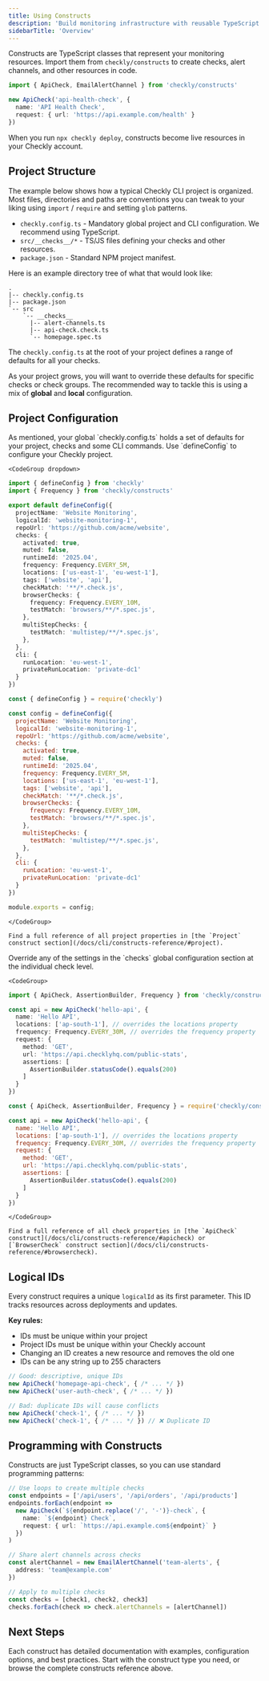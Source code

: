 ```yaml
---
title: Using Constructs
description: 'Build monitoring infrastructure with reusable TypeScript classes'
sidebarTitle: 'Overview'
---
```


Constructs are TypeScript classes that represent your monitoring resources. Import them from `checkly/constructs` to create checks, alert channels, and other resources in code.

```ts api-check.ts
import { ApiCheck, EmailAlertChannel } from 'checkly/constructs'

new ApiCheck('api-health-check', {
  name: 'API Health Check',
  request: { url: 'https://api.example.com/health' }
})
```

When you run `npx checkly deploy`, constructs become live resources in your Checkly account.



## Project Structure

The example below shows how a typical Checkly CLI project is organized. Most files, directories and paths are conventions you can tweak to your liking using `import` / `require` and setting `glob` patterns.


- `checkly.config.ts` - Mandatory global project and CLI configuration. We recommend using TypeScript.
- `src/__checks__/*` - TS/JS files defining your checks and other resources.
- `package.json` - Standard NPM project manifest.

Here is an example directory tree of what that would look like:

```
.
|-- checkly.config.ts
|-- package.json
`-- src
    `-- __checks__
      |-- alert-channels.ts
      |-- api-check.check.ts
      `-- homepage.spec.ts

```

The `checkly.config.ts` at the root of your project defines a range of defaults for all your checks.

As your project grows, you will want to override these defaults for specific checks or check groups. The recommended way to tackle this is using a mix of **global** and **local** configuration.

## Project Configuration

<Tabs>
  <Tab title="Global Configuration">
    As mentioned, your global `checkly.config.ts` holds a set of defaults for your project, checks and some CLI commands. Use `defineConfig` to configure your Checkly project.

    <CodeGroup dropdown>

```ts checkly.config.ts
import { defineConfig } from 'checkly'
import { Frequency } from 'checkly/constructs'

export default defineConfig({
  projectName: 'Website Monitoring',
  logicalId: 'website-monitoring-1',
  repoUrl: 'https://github.com/acme/website',
  checks: {
    activated: true,
    muted: false,
    runtimeId: '2025.04',
    frequency: Frequency.EVERY_5M,
    locations: ['us-east-1', 'eu-west-1'],
    tags: ['website', 'api'],
    checkMatch: '**/*.check.js',
    browserChecks: {
      frequency: Frequency.EVERY_10M,
      testMatch: 'browsers/**/*.spec.js',
    },
    multiStepChecks: {
      testMatch: 'multistep/**/*.spec.js',
    },
  },
  cli: {
    runLocation: 'eu-west-1',
    privateRunLocation: 'private-dc1'
  }
})
```

```js checkly.config.js
const { defineConfig } = require('checkly')

const config = defineConfig({
  projectName: 'Website Monitoring',
  logicalId: 'website-monitoring-1',
  repoUrl: 'https://github.com/acme/website',
  checks: {
    activated: true,
    muted: false,
    runtimeId: '2025.04',
    frequency: Frequency.EVERY_5M,
    locations: ['us-east-1', 'eu-west-1'],
    tags: ['website', 'api'],
    checkMatch: '**/*.check.js',
    browserChecks: {
      frequency: Frequency.EVERY_10M,
      testMatch: 'browsers/**/*.spec.js',
    },
    multiStepChecks: {
      testMatch: 'multistep/**/*.spec.js',
    },
  },
  cli: {
    runLocation: 'eu-west-1',
    privateRunLocation: 'private-dc1'
  }
})

module.exports = config;
```

    </CodeGroup>

    Find a full reference of all project properties in [the `Project` construct section](/docs/cli/constructs-reference/#project).
  </Tab>
  
  <Tab title="Local Configuration">
    Override any of the settings in the `checks` global configuration section at the individual check level.

    <CodeGroup>

```ts __checks__/api.check.ts
import { ApiCheck, AssertionBuilder, Frequency } from 'checkly/constructs'

const api = new ApiCheck('hello-api', {
  name: 'Hello API',
  locations: ['ap-south-1'], // overrides the locations property
  frequency: Frequency.EVERY_30M, // overrides the frequency property
  request: {
    method: 'GET',
    url: 'https://api.checklyhq.com/public-stats',
    assertions: [
      AssertionBuilder.statusCode().equals(200)
    ]
  }
})
```

```js __checks__/api.check.js
const { ApiCheck, AssertionBuilder, Frequency } = require('checkly/constructs')

const api = new ApiCheck('hello-api', {
  name: 'Hello API',
  locations: ['ap-south-1'], // overrides the locations property
  frequency: Frequency.EVERY_30M, // overrides the frequency property
  request: {
    method: 'GET',
    url: 'https://api.checklyhq.com/public-stats',
    assertions: [
      AssertionBuilder.statusCode().equals(200)
    ]
  }
})
```

    </CodeGroup>

    Find a full reference of all check properties in [the `ApiCheck` construct](/docs/cli/constructs-reference/#apicheck) or [`BrowserCheck` construct section](/docs/cli/constructs-reference/#browsercheck).
  </Tab>
</Tabs>

## Logical IDs

Every construct requires a unique `logicalId` as its first parameter. This ID tracks resources across deployments and updates.

**Key rules:**
- IDs must be unique within your project
- Project IDs must be unique within your Checkly account  
- Changing an ID creates a new resource and removes the old one
- IDs can be any string up to 255 characters

```ts api-check.ts
// Good: descriptive, unique IDs
new ApiCheck('homepage-api-check', { /* ... */ })
new ApiCheck('user-auth-check', { /* ... */ })

// Bad: duplicate IDs will cause conflicts
new ApiCheck('check-1', { /* ... */ })
new ApiCheck('check-1', { /* ... */ }) // ❌ Duplicate ID
```
## Programming with Constructs

Constructs are just TypeScript classes, so you can use standard programming patterns:

```ts api-check.ts  
// Use loops to create multiple checks
const endpoints = ['/api/users', '/api/orders', '/api/products']
endpoints.forEach(endpoint => 
  new ApiCheck(`${endpoint.replace('/', '-')}-check`, {
    name: `${endpoint} Check`,
    request: { url: `https://api.example.com${endpoint}` }
  })
)

// Share alert channels across checks
const alertChannel = new EmailAlertChannel('team-alerts', {
  address: 'team@example.com'
})

// Apply to multiple checks
const checks = [check1, check2, check3]
checks.forEach(check => check.alertChannels = [alertChannel])
```

## Next Steps

Each construct has detailed documentation with examples, configuration options, and best practices. Start with the construct type you need, or browse the complete constructs reference above. 
